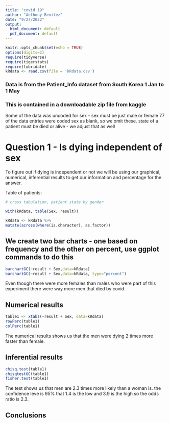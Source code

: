 ```yaml
---
title: "covid 19"
author: "Anthony Benitez"
date: "9/27/2022"
output:
  html_document: default
  pdf_document: default
---
```


```r
knitr::opts_chunk$set(echo = TRUE)
options(digits=2)
require(tidyverse)
require(tigerstats)
require(lubridate)
kRdata <- read.csv(file = 'kRdata.csv')
```
### Data is from the Patient_Info dataset from South Korea 1 Jan to 1 May 
### This is contained in a downloadable zip file from kaggle

Some of the data was uncoded for sex - sex must be just male or female
77 of the data entries were coded sex  as blank, so we omit these.
state of a patient must be died or alive - we adjust that as well   
  
# Question 1 - Is dying independent of sex

To figure out if dying is independent or not we will be using our graphical,  numerical, inferential results to get our information and percentage for the answer.


Table of patients:
```r

# cross tabulation, patient state by gender

with(kRdata, table(Sex, result))

```
```r
kRdata <- kRdata %>%
mutate(across(where(is.character), as.factor))
```
## We create two bar charts - one based on frequency and the other on percent, use ggplot commands to do this
```r
barchartGC(~result + Sex,data=kRdata)
barchartGC(~result + Sex,data=kRdata, type="percent")

```

Even though there were more females than males who were part of this experiment there were way more men that died by covid. 
  





  
## Numerical results
```r
table1 <- xtabs(~result + Sex, data=kRdata)
rowPerc(table1)
colPerc(table1)
```

The numerical results shows us that the men were dying 2 times more faster than female.

## Inferential results 
```r
chisq.test(table1)
chisqtestGC(table1)
fisher.test(table1)
```
The test shows us that men are 2.3 times more likely than a woman is. the confidence leve is 95% that 1.4 is the low and 3.9 is the high so the odds ratio is 2.3.


## Conclusions

